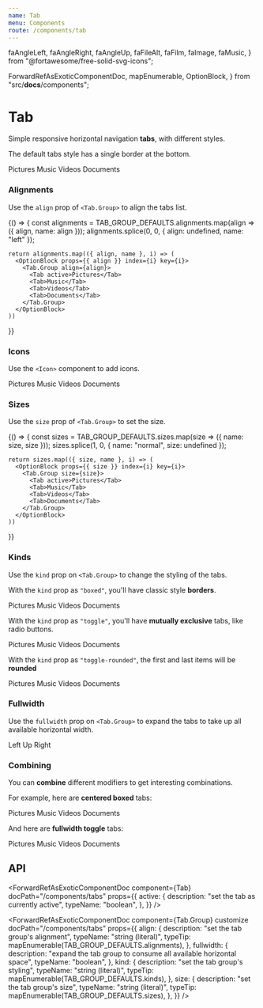 ```yaml
---
name: Tab
menu: Components
route: /components/tab
---
```


  faAngleLeft,
  faAngleRight,
  faAngleUp,
  faFileAlt,
  faFilm,
  faImage,
  faMusic,
} from "@fortawesome/free-solid-svg-icons";

  ForwardRefAsExoticComponentDoc,
  mapEnumerable,
  OptionBlock,
} from "src/__docs__/components";

# Tab

Simple responsive horizontal navigation **tabs**, with different styles.

The default tabs style has a single border at the bottom.

<Playground>
  <Tab.Group>
    <Tab active>Pictures</Tab>
    <Tab>Music</Tab>
    <Tab>Videos</Tab>
    <Tab>Documents</Tab>
  </Tab.Group>
</Playground>

### Alignments

Use the `align` prop of `<Tab.Group>` to align the tabs list.

<Playground>
  {() => {
    const alignments = TAB_GROUP_DEFAULTS.alignments.map(align => ({ align, name: align }));
    alignments.splice(0, 0, { align: undefined, name: "left" });

    return alignments.map(({ align, name }, i) => (
      <OptionBlock props={{ align }} index={i} key={i}>
        <Tab.Group align={align}>
          <Tab active>Pictures</Tab>
          <Tab>Music</Tab>
          <Tab>Videos</Tab>
          <Tab>Documents</Tab>
        </Tab.Group>
      </OptionBlock>
    ))

}}

</Playground>

### Icons

Use the `<Icon>` component to add icons.

<Playground>
  <Tab.Group align="centered">
    <Tab active>
      <Icon size="small">
        <FontAwesomeIcon icon={faImage} />
      </Icon>
      <span>Pictures</span>
    </Tab>
    <Tab>
      <Icon size="small">
        <FontAwesomeIcon icon={faMusic} />
      </Icon>
      <span>Music</span>
    </Tab>
    <Tab>
      <Icon size="small">
        <FontAwesomeIcon icon={faFilm} />
      </Icon>
      <span>Videos</span>
    </Tab>
    <Tab>
      <Icon size="small">
        <FontAwesomeIcon icon={faFileAlt} />
      </Icon>
      <span>Documents</span>
    </Tab>
  </Tab.Group>
</Playground>

### Sizes

Use the `size` prop of `<Tab.Group>` to set the size.

<Playground>
  {() => {
    const sizes = TAB_GROUP_DEFAULTS.sizes.map(size => ({ name: size, size }));
    sizes.splice(1, 0, { name: "normal", size: undefined });

    return sizes.map(({ size, name }, i) => (
      <OptionBlock props={{ size }} index={i} key={i}>
        <Tab.Group size={size}>
          <Tab active>Pictures</Tab>
          <Tab>Music</Tab>
          <Tab>Videos</Tab>
          <Tab>Documents</Tab>
        </Tab.Group>
      </OptionBlock>
    ))

}}

</Playground>

### Kinds

Use the `kind` prop on `<Tab.Group>` to change the styling of the tabs.

With the `kind` prop as `"boxed"`, you'll have classic style **borders**.

<Playground>
  <Tab.Group kind="boxed">
    <Tab active>
      <Icon size="small">
        <FontAwesomeIcon icon={faImage} />
      </Icon>
      <span>Pictures</span>
    </Tab>
    <Tab>
      <Icon size="small">
        <FontAwesomeIcon icon={faMusic} />
      </Icon>
      <span>Music</span>
    </Tab>
    <Tab>
      <Icon size="small">
        <FontAwesomeIcon icon={faFilm} />
      </Icon>
      <span>Videos</span>
    </Tab>
    <Tab>
      <Icon size="small">
        <FontAwesomeIcon icon={faFileAlt} />
      </Icon>
      <span>Documents</span>
    </Tab>
  </Tab.Group>

</Playground>

With the `kind` prop as `"toggle"`, you'll have **mutually exclusive** tabs, like radio buttons.

<Playground>
  <Tab.Group kind="toggle">
    <Tab active>
      <Icon size="small">
        <FontAwesomeIcon icon={faImage} />
      </Icon>
      <span>Pictures</span>
    </Tab>
    <Tab>
      <Icon size="small">
        <FontAwesomeIcon icon={faMusic} />
      </Icon>
      <span>Music</span>
    </Tab>
    <Tab>
      <Icon size="small">
        <FontAwesomeIcon icon={faFilm} />
      </Icon>
      <span>Videos</span>
    </Tab>
    <Tab>
      <Icon size="small">
        <FontAwesomeIcon icon={faFileAlt} />
      </Icon>
      <span>Documents</span>
    </Tab>
  </Tab.Group>

</Playground>

With the `kind` prop as `"toggle-rounded"`, the first and last items will be **rounded**

<Playground>
  <Tab.Group kind="toggle-rounded">
    <Tab active>
      <Icon size="small">
        <FontAwesomeIcon icon={faImage} />
      </Icon>
      <span>Pictures</span>
    </Tab>
    <Tab>
      <Icon size="small">
        <FontAwesomeIcon icon={faMusic} />
      </Icon>
      <span>Music</span>
    </Tab>
    <Tab>
      <Icon size="small">
        <FontAwesomeIcon icon={faFilm} />
      </Icon>
      <span>Videos</span>
    </Tab>
    <Tab>
      <Icon size="small">
        <FontAwesomeIcon icon={faFileAlt} />
      </Icon>
      <span>Documents</span>
    </Tab>
  </Tab.Group>

</Playground>

### Fullwidth

Use the `fullwidth` prop on `<Tab.Group>` to expand the tabs to take up all available horizontal width.

<Playground>
  <Tab.Group fullwidth>
    <Tab>
      <Icon size="small">
        <FontAwesomeIcon icon={faAngleLeft} />
      </Icon>
      <span>Left</span>
    </Tab>
    <Tab>
      <Icon size="small">
        <FontAwesomeIcon icon={faAngleUp} />
      </Icon>
      <span>Up</span>
    </Tab>
    <Tab>
      <span>Right</span>
      <Icon size="small">
        <FontAwesomeIcon icon={faAngleRight} />
      </Icon>
    </Tab>
  </Tab.Group>
</Playground>

### Combining

You can **combine** different modifiers to get interesting combinations.

For example, here are **centered boxed** tabs:

<Playground>
  <Tab.Group align="centered" kind="boxed">
    <Tab active>
      <Icon size="small">
        <FontAwesomeIcon icon={faImage} />
      </Icon>
      <span>Pictures</span>
    </Tab>
    <Tab>
      <Icon size="small">
        <FontAwesomeIcon icon={faMusic} />
      </Icon>
      <span>Music</span>
    </Tab>
    <Tab>
      <Icon size="small">
        <FontAwesomeIcon icon={faFilm} />
      </Icon>
      <span>Videos</span>
    </Tab>
    <Tab>
      <Icon size="small">
        <FontAwesomeIcon icon={faFileAlt} />
      </Icon>
      <span>Documents</span>
    </Tab>
  </Tab.Group>
</Playground>

And here are **fullwidth toggle** tabs:

<Playground>
  <Tab.Group fullwidth kind="toggle">
    <Tab active>
      <Icon size="small">
        <FontAwesomeIcon icon={faImage} />
      </Icon>
      <span>Pictures</span>
    </Tab>
    <Tab>
      <Icon size="small">
        <FontAwesomeIcon icon={faMusic} />
      </Icon>
      <span>Music</span>
    </Tab>
    <Tab>
      <Icon size="small">
        <FontAwesomeIcon icon={faFilm} />
      </Icon>
      <span>Videos</span>
    </Tab>
    <Tab>
      <Icon size="small">
        <FontAwesomeIcon icon={faFileAlt} />
      </Icon>
      <span>Documents</span>
    </Tab>
  </Tab.Group>
</Playground>

## API

<ForwardRefAsExoticComponentDoc
  component={Tab}
  docPath="/components/tabs"
  props={{
    active: {
      description: "set the tab as currently active",
      typeName: "boolean",
    },
  }}
/>

<ForwardRefAsExoticComponentDoc
  component={Tab.Group}
  customize
  docPath="/components/tabs"
  props={{
    align: {
      description: "set the tab group's alignment",
      typeName: "string (literal)",
      typeTip: mapEnumerable(TAB_GROUP_DEFAULTS.alignments),
    },
    fullwidth: {
      description:
        "expand the tab group to consume all available horizontal space",
      typeName: "boolean",
    },
    kind: {
      description: "set the tab group's styling",
      typeName: "string (literal)",
      typeTip: mapEnumerable(TAB_GROUP_DEFAULTS.kinds),
    },
    size: {
      description: "set the tab group's size",
      typeName: "string (literal)",
      typeTip: mapEnumerable(TAB_GROUP_DEFAULTS.sizes),
    },
  }}
/>
